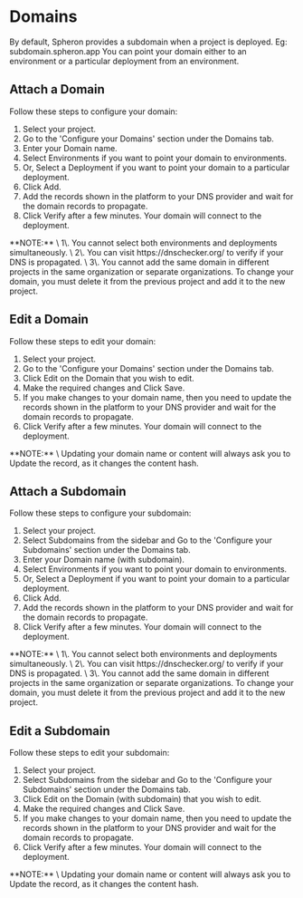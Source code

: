 
# Domains

By default, Spheron provides a subdomain when a project is deployed.
Eg: subdomain.spheron.app
You can point your domain either to an environment or a particular deployment from an environment.

## Attach a Domain

Follow these steps to configure your domain:

1. Select your project.
2. Go to the 'Configure your Domains' section under the Domains tab.
3. Enter your Domain name.
4. Select Environments if you want to point your domain to environments.
5. Or, Select a Deployment if you want to point your domain to a particular deployment.
6. Click Add.
7. Add the records shown in the platform to your DNS provider and wait for the domain records to propagate.
8. Click Verify after a few minutes. Your domain will connect to the deployment.

<Callout type="info">
  **NOTE:** \
  1\. You cannot select both environments and deployments simultaneously. \
  2\. You can visit https://dnschecker.org/ to verify if your DNS is propagated. \
  3\. You cannot add the same domain in different projects in the same organization or separate organizations. To change your domain, you must delete it from the previous project and add it to the new project.
</Callout>

## Edit a Domain

Follow these steps to edit your domain:

1. Select your project.
2. Go to the 'Configure your Domains' section under the Domains tab.
3. Click Edit on the Domain that you wish to edit.
4. Make the required changes and Click Save.
5. If you make changes to your domain name, then you need to update the records shown in the platform to your DNS provider and wait for the domain records to propagate.
6. Click Verify after a few minutes. Your domain will connect to the deployment.

<Callout type="info">
  **NOTE:** \
  Updating your domain name or content will always ask you to Update the record, as it changes the content hash.
</Callout>

## Attach a Subdomain

Follow these steps to configure your subdomain:

1. Select your project.
2. Select Subdomains from the sidebar and Go to the 'Configure your Subdomains' section under the Domains tab.
3. Enter your Domain name (with subdomain).
4. Select Environments if you want to point your domain to environments.
5. Or, Select a Deployment if you want to point your domain to a particular deployment.
6. Click Add.
7. Add the records shown in the platform to your DNS provider and wait for the domain records to propagate.
8. Click Verify after a few minutes. Your domain will connect to the deployment.

<Callout type="info">
  **NOTE:** \
  1\. You cannot select both environments and deployments simultaneously. \
  2\. You can visit https://dnschecker.org/ to verify if your DNS is propagated. \
  3\. You cannot add the same domain in different projects in the same organization or separate organizations. To change your domain, you must delete it from the previous project and add it to the new project.
</Callout>

## Edit a Subdomain

Follow these steps to edit your subdomain:

1. Select your project.
2. Select Subdomains from the sidebar and Go to the 'Configure your Subdomains' section under the Domains tab.
3. Click Edit on the Domain (with subdomain) that you wish to edit.
4. Make the required changes and Click Save.
5. If you make changes to your domain name, then you need to update the records shown in the platform to your DNS provider and wait for the domain records to propagate.
6. Click Verify after a few minutes. Your domain will connect to the deployment.

<Callout type="info">
  **NOTE:** \
  Updating your domain name or content will always ask you to Update the record, as it changes the content hash.
</Callout>